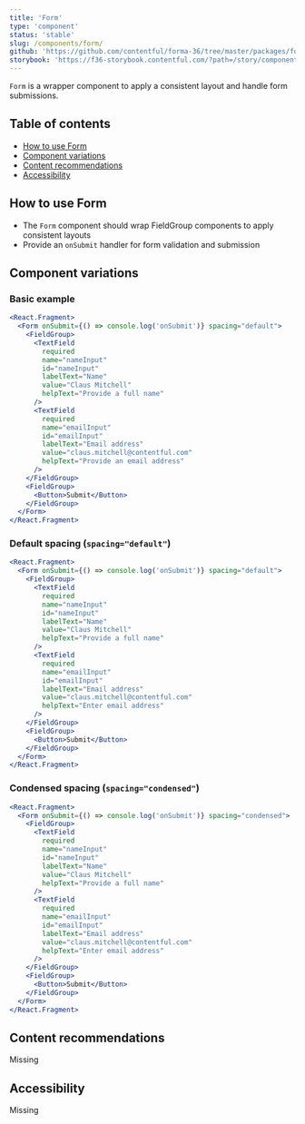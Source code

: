 ```yaml
---
title: 'Form'
type: 'component'
status: 'stable'
slug: /components/form/
github: 'https://github.com/contentful/forma-36/tree/master/packages/forma-36-react-components/src/components/Form'
storybook: 'https://f36-storybook.contentful.com/?path=/story/components-form--default'
---
```


`Form` is a wrapper component to apply a consistent layout and handle form submissions.

## Table of contents

- [How to use Form](#how-to-use-Form)
- [Component variations](#component-variations)
- [Content recommendations](#content-recommendations)
- [Accessibility](#accessibility)

## How to use Form

- The `Form` component should wrap FieldGroup components to apply consistent layouts
- Provide an `onSubmit` handler for form validation and submission

## Component variations

### Basic example

```jsx
<React.Fragment>
  <Form onSubmit={() => console.log('onSubmit')} spacing="default">
    <FieldGroup>
      <TextField
        required
        name="nameInput"
        id="nameInput"
        labelText="Name"
        value="Claus Mitchell"
        helpText="Provide a full name"
      />
      <TextField
        required
        name="emailInput"
        id="emailInput"
        labelText="Email address"
        value="claus.mitchell@contentful.com"
        helpText="Provide an email address"
      />
    </FieldGroup>
    <FieldGroup>
      <Button>Submit</Button>
    </FieldGroup>
  </Form>
</React.Fragment>
```

### Default spacing (`spacing="default"`)

```jsx
<React.Fragment>
  <Form onSubmit={() => console.log('onSubmit')} spacing="default">
    <FieldGroup>
      <TextField
        required
        name="nameInput"
        id="nameInput"
        labelText="Name"
        value="Claus Mitchell"
        helpText="Provide a full name"
      />
      <TextField
        required
        name="emailInput"
        id="emailInput"
        labelText="Email address"
        value="claus.mitchell@contentful.com"
        helpText="Enter email address"
      />
    </FieldGroup>
    <FieldGroup>
      <Button>Submit</Button>
    </FieldGroup>
  </Form>
</React.Fragment>
```

### Condensed spacing (`spacing="condensed"`)

```jsx
<React.Fragment>
  <Form onSubmit={() => console.log('onSubmit')} spacing="condensed">
    <FieldGroup>
      <TextField
        required
        name="nameInput"
        id="nameInput"
        labelText="Name"
        value="Claus Mitchell"
        helpText="Provide a full name"
      />
      <TextField
        required
        name="emailInput"
        id="emailInput"
        labelText="Email address"
        value="claus.mitchell@contentful.com"
        helpText="Enter email address"
      />
    </FieldGroup>
    <FieldGroup>
      <Button>Submit</Button>
    </FieldGroup>
  </Form>
</React.Fragment>
```

## Content recommendations

Missing

## Accessibility

Missing
